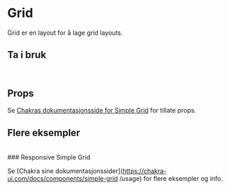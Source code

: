 
<Meta of={SimpleGridStories} />

# Grid

Grid er en layout for å lage grid layouts.

<Canvas of={SimpleGridStories.SimpleGrid} />

## Ta i bruk

```jsx
import { SimpleGrid } from "@kvib/react";
```

## Props

Se [Chakras dokumentasjonsside for Simple Grid](https://chakra-ui.com/docs/components/simple-grid/props) for tillate props.

## Flere eksempler

<br />
### Responsive Simple Grid

<Canvas of={SimpleGridStories.ResponsiveSimpleGrid} />

Se [Chakra sine dokumentasjonssider](https://chakra-ui.com/docs/components/simple-grid /usage) for flere eksempler og info.
